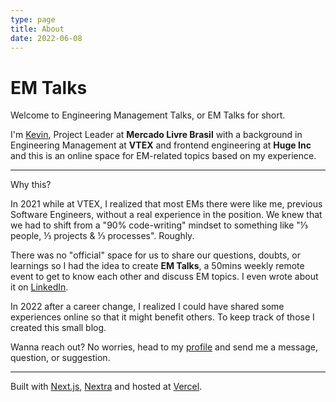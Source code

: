 ```yaml
---
type: page
title: About
date: 2022-06-08
---
```



<Head>
  <title>EM Talks</title>
</Head>

# EM Talks

Welcome to Engineering Management Talks, or EM Talks for short.

I'm [Kevin](https://www.linkedin.com/in/kevinchevallier/), Project Leader at **Mercado Livre Brasil** with a background in Engineering Management at **VTEX** and frontend engineering at **Huge Inc** and this is an online space for EM-related topics based on my experience.

---

Why this?

In 2021 while at VTEX, I realized that most EMs there were like me, previous Software Engineers, without a real experience in the position. We knew that we had to shift from a "90% code-writing" mindset to something like "⅓ people, ⅓ projects & ⅓ processes". Roughly.

There was no "official" space for us to share our questions, doubts, or learnings so I had the idea to create **EM Talks**, a 50mins weekly remote event to get to know each other and discuss EM topics. I even wrote about it on [LinkedIn](https://www.linkedin.com/posts/kevinchevallier_hey-folks-today-i-am-writing-a-small-post-activity-6871123181105680385-LWb3?utm_source=linkedin_share&utm_medium=member_desktop_web).

In 2022 after a career change, I realized I could have shared some experiences online so that it might benefit others. To keep track of those I created this small blog.

Wanna reach out? No worries, head to my [profile](https://www.linkedin.com/in/kevinchevallier/) and send me a message, question, or suggestion.

---

Built with [Next.js](https://nextjs.org/), [Nextra](https://nextra.vercel.app/) and hosted at [Vercel](https://vercel.com/).
